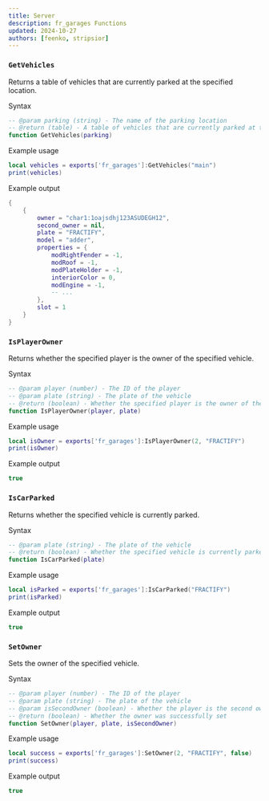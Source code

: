 ```yaml
---
title: Server
description: fr_garages Functions
updated: 2024-10-27
authors: [feenko, stripsior]
---
```


### `GetVehicles`

Returns a table of vehicles that are currently parked at the specified location.

<p className='text-sm text-muted-foreground'>Syntax</p>

```lua
-- @param parking (string) - The name of the parking location
-- @return (table) - A table of vehicles that are currently parked at the specified location
function GetVehicles(parking)
```

<p className='text-sm text-muted-foreground'>Example usage</p>

```lua
local vehicles = exports['fr_garages']:GetVehicles("main")
print(vehicles)
```

<p className='text-sm text-muted-foreground'>Example output</p>

```lua
{
    {
        owner = "char1:1oajsdhj123ASUDEGH12",
        second_owner = nil,
        plate = "FRACTIFY",
        model = "adder",
        properties = {
            modRightFender = -1,
            modRoof = -1,
            modPlateHolder = -1,
            interiorColor = 0,
            modEngine = -1,
            -- ...
        },
        slot = 1
    }
}
```

### `IsPlayerOwner`

Returns whether the specified player is the owner of the specified vehicle.

<p className='text-sm text-muted-foreground'>Syntax</p>

```lua
-- @param player (number) - The ID of the player
-- @param plate (string) - The plate of the vehicle
-- @return (boolean) - Whether the specified player is the owner of the specified vehicle
function IsPlayerOwner(player, plate)
```

<p className='text-sm text-muted-foreground'>Example usage</p>

```lua
local isOwner = exports['fr_garages']:IsPlayerOwner(2, "FRACTIFY")
print(isOwner)
```

<p className='text-sm text-muted-foreground'>Example output</p>

```lua
true
```

### `IsCarParked`

Returns whether the specified vehicle is currently parked.

<p className='text-sm text-muted-foreground'>Syntax</p>

```lua
-- @param plate (string) - The plate of the vehicle
-- @return (boolean) - Whether the specified vehicle is currently parked
function IsCarParked(plate)
```

<p className='text-sm text-muted-foreground'>Example usage</p>

```lua
local isParked = exports['fr_garages']:IsCarParked("FRACTIFY")
print(isParked)
```

<p className='text-sm text-muted-foreground'>Example output</p>

```lua
true
```

### `SetOwner`

Sets the owner of the specified vehicle.

<p className='text-sm text-muted-foreground'>Syntax</p>

```lua
-- @param player (number) - The ID of the player
-- @param plate (string) - The plate of the vehicle
-- @param isSecondOwner (boolean) - Whether the player is the second owner
-- @return (boolean) - Whether the owner was successfully set
function SetOwner(player, plate, isSecondOwner)
```

<p className='text-sm text-muted-foreground'>Example usage</p>

```lua
local success = exports['fr_garages']:SetOwner(2, "FRACTIFY", false)
print(success)
```

<p className='text-sm text-muted-foreground'>Example output</p>

```lua
true
```
